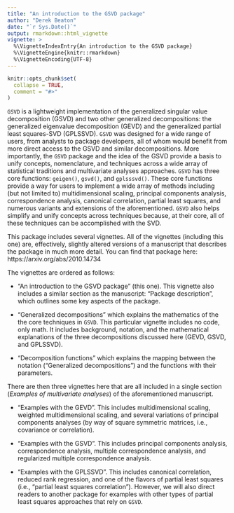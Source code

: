 ```yaml
---
title: "An introduction to the GSVD package"
author: "Derek Beaton"
date: "`r Sys.Date()`"
output: rmarkdown::html_vignette
vignette: >
  %\VignetteIndexEntry{An introduction to the GSVD package}
  %\VignetteEngine{knitr::rmarkdown}
  %\VignetteEncoding{UTF-8}
---
```


```r
knitr::opts_chunk$set(
  collapse = TRUE,
  comment = "#>"
)
```

`GSVD` is a lightweight implementation of the generalized singular value decomposition (GSVD) and two other generalized decompositions: the generalized eigenvalue decomposition (GEVD) and the generalized partial least squares-SVD (GPLSSVD). `GSVD` was designed for a wide range of users, from analysts to package developers, all of whom would benefit from more direct access to the GSVD and similar decompositions. More importantly, the `GSVD` package and the idea of the GSVD provide a basis to unify concepts, nomenclature, and techniques across a wide array of statistical traditions and multivariate analyses approaches. `GSVD` has three core functions: `geigen()`, `gsvd()`, and `gplsssvd()`. These core functions provide a way for users to implement a wide array of methods including (but not limited to) multidimensional scaling, principal components analysis, correspondence analysis, canonical correlation, partial least squares, and numerous variants and extensions of the aforementioned. `GSVD` also helps simplify and unify concepts across techniques because, at their core, all of these techniques can be accomplished with the SVD.


This package includes several vignettes. All of the vignettes (including this one) are, effectively, slightly altered versions of a manuscript that describes the package in much more detail. You can find that package here: https://arxiv.org/abs/2010.14734

The vignettes are ordered as follows:

- "An introduction to the GSVD package" (this one). This vignette also includes a similar section as the manuscript: "Package description", which outlines some key aspects of the package.

- "Generalized decompositions" which explains the mathematics of the the core techniques in `GSVD`. This particular vignette includes no code, only math. It includes background, notation, and the mathematical explanations of the three decompositions discussed here (GEVD, GSVD, and GPLSSVD). 

- "Decomposition functions" which explains the mapping between the notation ("Generalized decompositions") and the functions with their parameters. 


There are then three vignettes here that are all included in a single section (*Examples of multivariate analyses*) of the aforementioned manuscript. 


- "Examples with the GEVD". This includes multidimensional scaling, weighted multidimensional scaling, and several variations of principal components analyses (by way of square symmetric matrices, i.e., covariance or correlation).

- "Examples with the GSVD". This includes principal components analysis, correspondence analysis, multiple correspondence analysis, and regularized multiple correspondence analysis.

- "Examples with the GPLSSVD". This includes canonical correlation, reduced rank regression, and one of the flavors of partial least squares (i.e., "partial least squares correlation"). However, we will also direct readers to another package for examples with other types of partial least squares approaches that rely on `GSVD`. 

